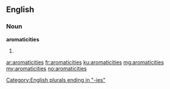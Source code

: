==English==

===Noun===
'''aromaticities'''

# {{plural of|aromaticity}}

[[Category:English plurals ending in "-ies"]]

[[ar:aromaticities]]
[[fr:aromaticities]]
[[ku:aromaticities]]
[[mg:aromaticities]]
[[my:aromaticities]]
[[no:aromaticities]]